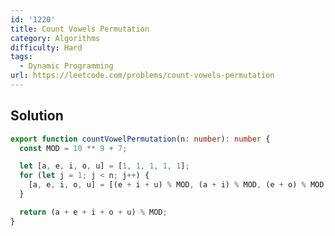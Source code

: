 ```yaml
---
id: '1220'
title: Count Vowels Permutation
category: Algorithms
difficulty: Hard
tags:
  - Dynamic Programming
url: https://leetcode.com/problems/count-vowels-permutation
---
```


## Solution

```typescript filename="solution.ts" copy
export function countVowelPermutation(n: number): number {
  const MOD = 10 ** 9 + 7;

  let [a, e, i, o, u] = [1, 1, 1, 1, 1];
  for (let j = 1; j < n; j++) {
    [a, e, i, o, u] = [(e + i + u) % MOD, (a + i) % MOD, (e + o) % MOD, i % MOD, (i + o) % MOD];
  }

  return (a + e + i + o + u) % MOD;
}
```

